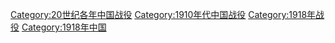 [[Category:20世纪各年中国战役|Category:20世纪各年中国战役]]
[[Category:1910年代中国战役|Category:1910年代中国战役]]
[[Category:1918年战役|Category:1918年战役]]
[[Category:1918年中国|Category:1918年中国]]